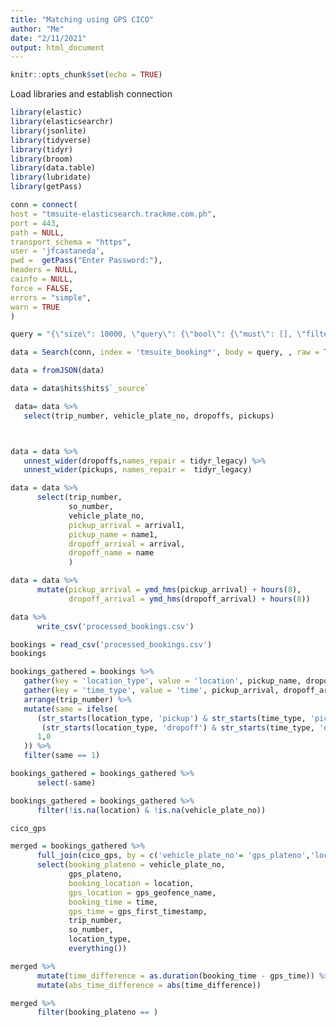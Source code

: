```yaml
---
title: "Matching using GPS CICO"
author: "Me"
date: "2/11/2021"
output: html_document
---
```


```r
knitr::opts_chunk$set(echo = TRUE)
```


Load libraries and establish connection
```r
library(elastic)
library(elasticsearchr)
library(jsonlite)
library(tidyverse)
library(tidyr)
library(broom)
library(data.table)
library(lubridate)
library(getPass)

conn = connect(
host = "tmsuite-elasticsearch.trackme.com.ph",
port = 443,
path = NULL,
transport_schema = "https",
user = 'jfcastaneda',
pwd =  getPass("Enter Password:"),
headers = NULL,
cainfo = NULL,
force = FALSE,
errors = "simple",
warn = TRUE
)
```

```r
query = "{\"size\": 10000, \"query\": {\"bool\": {\"must\": [], \"filter\": [{\"match_all\": {}}, {\"match_phrase\": {\"client_name\": \"Transpecial Inc.\"}}, {\"nested\": {\"path\": \"pickups\", \"query\": {\"range\": {\"pickups.arrival\": {\"gte\": \"2021-01-01 00:00:00\", \"lt\": \"2021-01-31 23:59:59\", \"time_zone\": \"+08:00\"}}}}}, {\"match_phrase\": {\"group_names\": \"Nestle\"}}, {\"range\": {\"created\": {\"gte\": \"2020-11-30T16:00:00.000Z\", \"lte\": \"2021-02-11T08:14:36.890Z\", \"format\": \"strict_date_optional_time\"}}}], \"should\": [], \"must_not\": []}}}"
```

```r
data = Search(conn, index = 'tmsuite_booking*', body = query, , raw = TRUE)

data = fromJSON(data)

data = data$hits$hits$`_source`
```

```r
 data= data %>%
   select(trip_number, vehicle_plate_no, dropoffs, pickups)



data = data %>%
   unnest_wider(dropoffs,names_repair = tidyr_legacy) %>%
   unnest_wider(pickups, names_repair =  tidyr_legacy)

data = data %>%
      select(trip_number,
             so_number,
             vehicle_plate_no,
             pickup_arrival = arrival1,
             pickup_name = name1,
             dropoff_arrival = arrival,
             dropoff_name = name
             )
```

```r
data = data %>%
      mutate(pickup_arrival = ymd_hms(pickup_arrival) + hours(8),
             dropoff_arrival = ymd_hms(dropoff_arrival) + hours(8))
```

```r
data %>%
      write_csv('processed_bookings.csv')
```


```r
bookings = read_csv('processed_bookings.csv')
bookings
```

```r
bookings_gathered = bookings %>%
   gather(key = 'location_type', value = 'location', pickup_name, dropoff_name) %>%
   gather(key = 'time_type', value = 'time', pickup_arrival, dropoff_arrival) %>%
   arrange(trip_number) %>%
   mutate(same = ifelse(
      (str_starts(location_type, 'pickup') & str_starts(time_type, 'pickup')) |
       (str_starts(location_type, 'dropoff') & str_starts(time_type, 'dropoff')),
      1,0
   )) %>%
   filter(same == 1)
```

```r
bookings_gathered = bookings_gathered %>%
      select(-same)

bookings_gathered = bookings_gathered %>%
      filter(!is.na(location) & !is.na(vehicle_plate_no))
```


```r
cico_gps
```


```r
merged = bookings_gathered %>%
      full_join(cico_gps, by = c('vehicle_plate_no'= 'gps_plateno','location' = 'gps_geofence_name'), keep = TRUE) %>%
      select(booking_plateno = vehicle_plate_no,
             gps_plateno,
             booking_location = location,
             gps_location = gps_geofence_name,
             booking_time = time,
             gps_time = gps_first_timestamp,
             trip_number,
             so_number,
             location_type,
             everything())
```

```r
merged %>%
      mutate(time_difference = as.duration(booking_time - gps_time)) %>%
      mutate(abs_time_difference = abs(time_difference))
```


```r
merged %>%
      filter(booking_plateno == )
```




